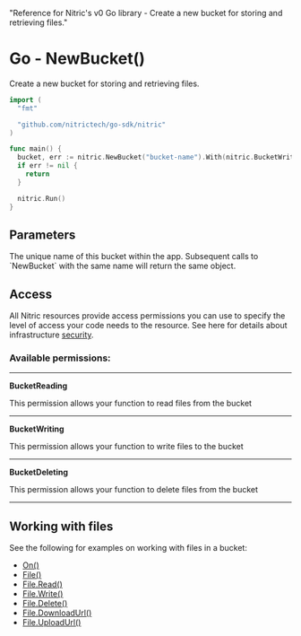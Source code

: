   "Reference for Nitric's v0 Go library - Create a new bucket for storing and retrieving files."

# Go - NewBucket()

Create a new bucket for storing and retrieving files.

```go
import (
  "fmt"

  "github.com/nitrictech/go-sdk/nitric"
)

func main() {
  bucket, err := nitric.NewBucket("bucket-name").With(nitric.BucketWriting, nitric.BucketReading, nitric.BucketDeleting)
  if err != nil {
    return
  }

  nitric.Run()
}
```

## Parameters

<Properties>
  <Property name="name" required type="string">
    The unique name of this bucket within the app. Subsequent calls to
    `NewBucket` with the same name will return the same object.
  </Property>
</Properties>

## Access

All Nitric resources provide access permissions you can use to specify the level of access your code needs to the resource. See here for details about infrastructure [security](/foundations/infrastructure/security).

### Available permissions:

---

**BucketReading**

This permission allows your function to read files from the bucket

---

**BucketWriting**

This permission allows your function to write files to the bucket

---

**BucketDeleting**

This permission allows your function to delete files from the bucket

---

## Working with files

See the following for examples on working with files in a bucket:

- [On()](./bucket-on)
- [File()](./bucket-file)
- [File.Read()](./bucket-file-read)
- [File.Write()](./bucket-file-write)
- [File.Delete()](./bucket-file-delete)
- [File.DownloadUrl()](./bucket-file-downloadurl)
- [File.UploadUrl()](./bucket-file-uploadurl)
